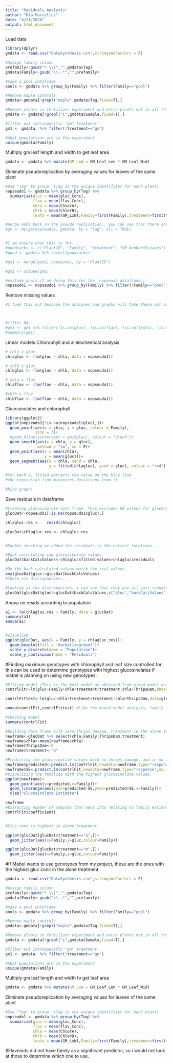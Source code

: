 ```yaml
---
title: "Residuals Analysis"
author: "Mia Marcellus"
date: "4/21/2020"
output: html_document
---
```


Load data
```r
library(dplyr)
gmdata <- read.csv("DataSynthesis.csv",stringsAsFactors = F)
```

```r
#Assign family column
prefamily<-gsub("*.\\|","",gmdata$Tag)
gmdata$Family<-gsub("\\-.*","",prefamily)

#make a pool dataframe
pools <- gmdata %>% group_by(Family) %>% filter(Family=="pool")

#Remove maple controls
gmdata<-gmdata[!grepl("maple",gmdata$Tag,fixed=T),]

#Remove plants in fertilizer experiment and extra plants not in all treatments
gmdata <- gmdata[!grepl("i",gmdata$Sample,fixed=T),] 

#filter out intraspecific "gm" treatment
gm1 <- gmdata  %>% filter(!treatment=="gm")

#What populations are in the experiment
unique(gmdata$Family)
```

Multiply gm leaf length and width to get leaf area
```r
gmdata <- gmdata %>% mutate(GM_LxW = GM_Leaf_Len * GM_Leaf_Wid)
```

Eliminate pseudoreplication by averaging values for leaves of the same plant
```r
#Use "Tag" to group. (Tag is the unique identifyier for each plant)
nopseudo1 <- gmdata %>% group_by(Tag) %>% 
  summarise(gluc = mean(gluc_Conc),
            flav = mean(flav_Conc),
            chla = mean(ChlorA),
            chlb = mean(ChlorB),
            leafa = mean(GM_LxW),Family=first(Family),treatment=first(treatment),ThripsDam=mean(ThripsDam))#added in family collumn

#merge adds back in the pseudo replication.. you can see that there are now two values for each mean...use left_join if you want to add back in the other collumns. 
#gm <- merge(nopseudo1, gmdata, by = "Tag", all = TRUE)


#I am unsure what this is for...
#goodvarbs <- c("PlantID", "Family", "treatment", "GM_NumberOfLeaves")
#good <- gmdata %>% select(goodvarbs)

#gm1 <- merge(good, nopseudo1, by = "PlantID")

#gm1 <- unique(gm1)

#exclude pools (I am doing this for the  nopseudo dataframe.)
nopseudo1 <- nopseudo1 %>% group_by(Family) %>% filter(!Family=="pool")
```

Remove missing values
```r
#I took this out because the analyses and graphs will take these out automatically, and there are less flav samples than gluc samples and less gluc than chlor, etc., so we will lose power when only analysing glucs or chlor. 



#filter NAs
#gm1 <- gm1 %>% filter(!is.na(gluc), !is.na(flav), !is.na(leafa), !is.na(GM_NumberOfLeaves))
#summary(gm1)
```

Linear models
Chlorophyll and allelochemical analysis
```r
# chla x gluc
chlagluc <- (lm(gluc ~ chla, data = nopseudo1))

# chlb x gluc
chlbgluc <- (lm(gluc ~ chlb, data = nopseudo1))

# chla x flav
chlaflav <- (lm(flav ~ chla, data = nopseudo1))

#chlb x flav
chlbflav <- (lm(flav ~ chlb, data = nopseudo1))
```

Glucosinolates and chlorophyll
```r
library(ggplot2)
ggplot(nopseudo1[!is.na(nopseudo1$gluc),])+
  geom_point(aes(x = chla, y = gluc, colour = Family),
             size = 3)+
  #geom_hline(yintercept = gm1$gluc), colour = "black")+
  geom_smooth(aes(x = chla, y = gluc),
              method = "lm", se = F)+
  geom_point(aes(x = mean(chla),
                 y = mean(gluc)))+
  geom_segment(aes(x = chla, xend = chla, 
                   y = fitted(chlagluc), yend = gluc), colour = "red") 

#for each x, fitted extracts the value on the blue line
#the regression line minimizes deviations from it

#Nice graph!
```

Save residuals in dataframe
```r
#Creating glucosinolate data frame. This excludes NA values for glucConc
glucDat<-nopseudo1[!is.na(nopseudo1$gluc),]

chlagluc.res <-   resid(chlagluc)

glucDat$chlagluc.res <- chlagluc.res


#Double checking we added the residuals to the correct locations...

#Back calculating raw glucosinolate values
glucDat$backCalcValues<-chlagluc$fitted.values+chlagluc$residuals

#Do the back calculated values match the real values. 
any(glucDat$gluc!=glucDat$backCalcValues)
#There are discrepancies.... 

#Looking at the discrepancies, i can see that they are all just rounding errors.
glucDat[glucDat$gluc!=glucDat$backCalcValues,c("gluc","backCalcValues","Tag")]


```

Anova on resids according to population
```r
a1 <- lm(chlagluc.res ~ Family, data = glucDat)
summary(a1)
anova(a1)


#visualize
ggplot(glucDat, aes(x = Family, y = chlagluc.res))+
  geom_boxplot(fill = 'darkolivegreen3')+
  scale_x_discrete(name = "Population")+
  scale_y_continuous(name = "Residuals")
```


#Finding maximum genotypes with chlorophyll and leaf size controlled for. 
this can be used to determine genotypes with highest glucosinolates if mabel is planning on using new genotypes. 
```r
#Fitting model (This is the best model as obtained from mixed model analysis in the file "Plasticity analysis")
contrlFit<-lm(gluc~Family+chla+treatment+treatment:chla+ThripsDam,data=glucDat)

contrlFittest<-lm(gluc~chla+treatment+treatment:chla+ThripsDam,data=glucDat)

anova(contrlFit,contrlFittest) #Like the mixed model analysis, family is very significant predictor of glucosinolate concentration. 

#Checking model 
summary(contrlFit)

#Building data frame with zero thrips damage, treatment in the alone treatment only and a chlorophyll level of the mean chlorophyll level.
newframe<-glucDat %>% select(chla,Family,ThripsDam,treatment)
newframe$chla<-mean(newframe$chla)
newframe$ThripsDam<-0
newframe$treatment<-"a"

#Predicting the glucosinolate values with no thrips damage, and in no treatment. (Also extracting the standard error associated with each)
newframe$predicted<-predict.lm(contrlFit,newdata=newframe,type="response",se.fit=T)[[1]]
newframe$SE<-predict.lm(contrlFit,newdata=newframe,type="response",se.fit=T)[[2]]
#Visualizing the families with the highest glucosinolate values. 
ggplot(newframe)+
  geom_point(aes(y=predicted,x=Family))+
  geom_linerange(aes(ymin=predicted-SE,ymax=predicted+SE,x=Family))+
  ylab("Glucosinolate Estimate")

newframe
#Extracting number of samples that went into relating to family estimates. 
contrlFit$coefficients


#Gluc conc is highest in alone treatment. 
```

```r
ggplot(glucDat[glucDat$treatment=="a",])+
  geom_jitter(aes(x=Family,y=gluc,colour=Family))

ggplot(glucDat[glucDat$treatment=="m",])+
  geom_jitter(aes(x=Family,y=gluc,colour=Family))

```

#If Mabel wants to use genotypes from my project, these are the ones with the highest gluc conc in the alone treatment. 
```r
gmdata <- read.csv("DataSynthesis.csv",stringsAsFactors = F)

#Assign family column
prefamily<-gsub("*.\\|","",gmdata$Tag)
gmdata$Family<-gsub("\\-.*","",prefamily)

#make a pool dataframe
pools <- gmdata %>% group_by(Family) %>% filter(Family=="pool")

#Remove maple controls
gmdata<-gmdata[!grepl("maple",gmdata$Tag,fixed=T),]

#Remove plants in fertilizer experiment and extra plants not in all treatments
gmdata <- gmdata[!grepl("i",gmdata$Sample,fixed=T),] 

#filter out intraspecific "gm" treatment
gm1 <- gmdata  %>% filter(!treatment=="gm")

#What populations are in the experiment
unique(gmdata$Family)
```

Multiply gm leaf length and width to get leaf area
```r
gmdata <- gmdata %>% mutate(GM_LxW = GM_Leaf_Len * GM_Leaf_Wid)
```

Eliminate pseudoreplication by averaging values for leaves of the same plant
```r
#Use "Tag" to group. (Tag is the unique identifyier for each plant)
nopseudo1 <- gmdata %>% group_by(Tag) %>% 
  summarise(gluc = mean(gluc_Conc),
            flav = mean(flav_Conc),
            chla = mean(ChlorA),
            chlb = mean(ChlorB),
            leafa = mean(GM_LxW),Family=first(Family),treatment=first(treatment),ThripsDam=mean(ThripsDam))#added in family collumn

```




#Flavnoids did not have family as a significant predictor, so i would not look at those to determine which one to use. 

